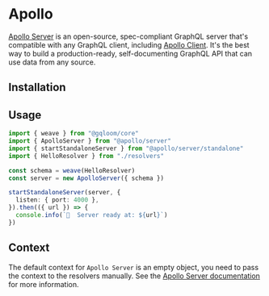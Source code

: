 
# Apollo

[Apollo Server](https://www.apollographql.com/docs/apollo-server/) is an open-source, spec-compliant GraphQL server that's compatible with any GraphQL client, including [Apollo Client](https://www.apollographql.com/docs/react).
It's the best way to build a production-ready, self-documenting GraphQL API that can use data from any source.

## Installation

<PackageManagerTabs command="install graphql @apollo/server @gqloom/core" />

## Usage
```ts
import { weave } from "@gqloom/core"
import { ApolloServer } from "@apollo/server"
import { startStandaloneServer } from "@apollo/server/standalone"
import { HelloResolver } from "./resolvers"

const schema = weave(HelloResolver)
const server = new ApolloServer({ schema })

startStandaloneServer(server, {
  listen: { port: 4000 },
}).then(({ url }) => {
  console.info(`🚀  Server ready at: ${url}`)
})
```

## Context

The default context for `Apollo Server` is an empty object, you need to pass the context to the resolvers manually.
See the [Apollo Server documentation](https://www.apollographql.com/docs/apollo-server/data/context) for more information.